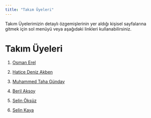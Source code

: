 ```yaml
---
title: "Takım Üyeleri"
---
```


Takım Üyelerimizin detaylı özgemişlerinin yer aldığı kişisel sayfalarına gitmek için sol menüyü veya aşağıdaki linkleri kullanabilirsiniz.

# Takım Üyeleri

1.  [Osman Erel](/takim/osmanerel.qmd)

2.  [Hatice Deniz Akben](/takim/hdenizakben.qmd)

3.  [Muhammed Taha Günday](/takim/mtgunday.qmd)

4.  [Beril Aksoy](/takim/berilaksoy.qmd)

5.  [Selin Öksüz](/takim/selinoksuz.qmd)

6.  [Selin Kaya](/takim/selinkaya.qmd)
